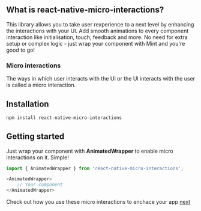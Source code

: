 ## What is react-native-micro-interactions?

This library allows you to take user rexperience to a next level by enhancing the interactions with your UI. Add smooth animations to every component interaction like initialisation, touch, feedback and more. No need for extra setup or complex logic - just wrap your component with Mint and you're good to go!

### Micro interactions

The ways in which user interacts with the UI or the UI interacts with the user is called a micro interaction.



## Installation

```js
npm install react-native-micro-interactions
```

## Getting started

Just wrap your component with **AnimatedWrapper** to enable micro interactions on it. Simple!

```js
import { AnimatedWrapper } from 'react-native-micro-interactions';

<AnimatedWrapper>
    // Your component
</AnimatedWrapper>
```

Check out how you use these micro interactions to enchace your app  [next](/Usage)

